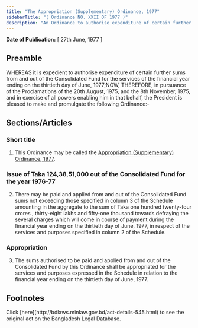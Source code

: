 ```yaml
---
title: "The Appropriation (Supplementary) Ordinance, 1977"
sidebarTitle: "( Ordinance NO. XXII OF 1977 )"
description: "An Ordinance to authorise expenditure of certain further sums from and out of the Consolidated Fund for the services of the financial year ending on the thirtieth day of June, 1977."
---
```


**Date of Publication:** [ 27th June, 1977 ]

## Preamble

WHEREAS it is expedient to authorise expenditure of certain further sums from and out of the Consolidated Fund for the services of the financial year ending on the thirtieth day of June, 1977;NOW, THEREFORE, in pursuance of the Proclamations of the 20th August, 1975, and the 8th November, 1975, and in exercise of all powers enabling him in that behalf, the President is pleased to make and promulgate the following Ordinance:-

## Sections/Articles

### Short title

1. This Ordinance may be called the [Appropriation (Supplementary) Ordinance, 1977](/act-545.html "Appropriation (Supplementary) Ordinance, 1977").

### Issue of Taka 124,38,51,000 out of the Consolidated Fund for the year 1976-77

2. There may be paid and applied from and out of the Consolidated Fund sums not exceeding those specified in column 3 of the Schedule amounting in the aggregate to the sum of Taka one hundred twenty-four crores , thirty-eight lakhs and fifty-one thousand towards defraying the several charges which will come in course of payment during the financial year ending on the thirtieth day of June, 1977, in respect of the services and purposes specified in column 2 of the Schedule.

### Appropriation

3. The sums authorised to be paid and applied from and out of the Consolidated Fund by this Ordinance shall be appropriated for the services and purposes expressed in the Schedule in relation to the financial year ending on the thirtieth day of June, 1977.

## Footnotes

<Note>
  Click [here](http://bdlaws.minlaw.gov.bd/act-details-545.html) to see the original act on the Bangladesh Legal Database.
</Note>

